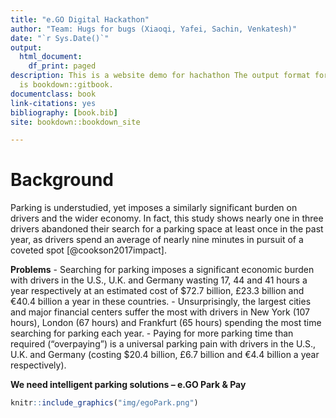 ```yaml
--- 
title: "e.GO Digital Hackathon"
author: "Team: Hugs for bugs (Xiaoqi, Yafei, Sachin, Venkatesh)"
date: "`r Sys.Date()`"
output:
  html_document:
    df_print: paged
description: This is a website demo for hachathon The output format for this example
  is bookdown::gitbook.
documentclass: book
link-citations: yes
bibliography: [book.bib]
site: bookdown::bookdown_site

---
```


# Background

Parking is understudied, yet imposes a similarly significant burden on drivers and the wider economy. In fact, this study shows nearly one in three drivers abandoned their search for a parking space at least once in the past year, as drivers spend an average of nearly nine minutes in pursuit of a coveted spot [@cookson2017impact].

**Problems**
- Searching for parking imposes a significant economic burden with drivers in the U.S., U.K. and Germany wasting 17, 44 and 41 hours a year respectively at an estimated cost of $72.7 billion, £23.3 billion and €40.4 billion a year in these countries.
- Unsurprisingly, the largest cities and major financial centers suffer the most with drivers in New York (107 hours), London (67 hours) and Frankfurt (65 hours) spending the most time searching for parking each year.
-  Paying for more parking time than required (“overpaying”) is a universal parking pain with drivers in the U.S., U.K. and Germany (costing $20.4 billion, £6.7 billion and €4.4 billion a year respectively).

**We need intelligent parking solutions -- e.GO Park & Pay**

```r
knitr::include_graphics("img/egoPark.png")
```
